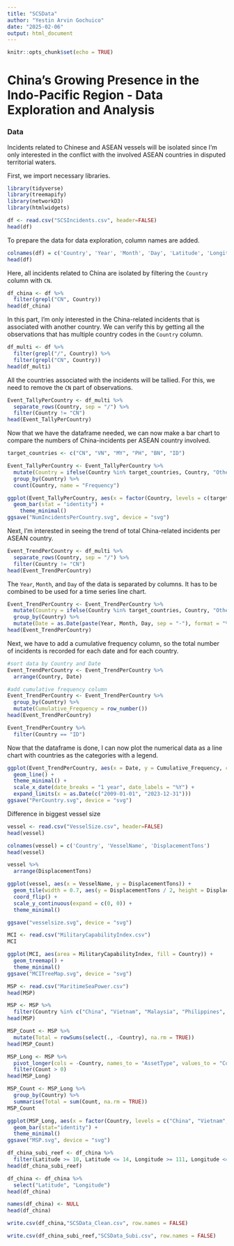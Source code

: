 ```yaml
---
title: "SCSData"
author: "Yestin Arvin Gochuico"
date: "2025-02-06"
output: html_document
---
```


```r
knitr::opts_chunk$set(echo = TRUE)
```
# China's Growing Presence in the Indo-Pacific Region  - Data Exploration and Analysis
### Data
Incidents related to Chinese and ASEAN vessels will be isolated since I'm only interested in the conflict with the involved ASEAN countries in disputed territorial waters.

First, we import necessary libraries.
```r
library(tidyverse)
library(treemapify)
library(networkD3)
library(htmlwidgets)
```

```r
df <- read.csv("SCSIncidents.csv", header=FALSE)
head(df)
```
To prepare the data for data exploration, column names are added.
```r
colnames(df) = c('Country', 'Year', 'Month', 'Day', 'Latitude', 'Longitude', 'Level', 'Notes')
head(df)
```
Here, all incidents related to China are isolated by filtering the `Country` column with `CN`.
```r
df_china <- df %>%
  filter(grepl("CN", Country))
head(df_china)
```
In this part, I'm only interested in the China-related incidents that is associated with another country. We can verify this by getting all the observations that has multiple country codes in the `Country` column.
```r
df_multi <- df %>%
  filter(grepl("/", Country)) %>%
  filter(grepl("CN", Country))
head(df_multi)
```
All the countries associated with the incidents will be tallied. For this, we need to remove the `CN` part of observations.
```r
Event_TallyPerCountry <- df_multi %>%
  separate_rows(Country, sep = "/") %>%
  filter(Country != "CN")
head(Event_TallyPerCountry)
```
Now that we have the dataframe needed, we can now make a bar chart to compare the numbers of China-incidents per ASEAN country involved. 
```r
target_countries <- c("CN", "VN", "MY", "PH", "BN", "ID")

Event_TallyPerCountry <- Event_TallyPerCountry %>%
  mutate(Country = ifelse(Country %in% target_countries, Country, "Others")) %>%
  group_by(Country) %>%
  count(Country, name = "Frequency")
```

```r
ggplot(Event_TallyPerCountry, aes(x = factor(Country, levels = c(target_countries, "Others")), y = Frequency)) +
  geom_bar(stat = "identity") +
    theme_minimal()
ggsave("NumIncidentsPerCountry.svg", device = "svg")
```
Next, I'm interested in seeing the trend of total China-related incidents per ASEAN country.
```r
Event_TrendPerCountry <- df_multi %>%
  separate_rows(Country, sep = "/") %>%
  filter(Country != "CN")
head(Event_TrendPerCountry)
```
The `Year`, `Month`, and `Day` of the data is separated by columns. It has to be combined to be used for a time series line chart.
```r
Event_TrendPerCountry <- Event_TrendPerCountry %>%
  mutate(Country = ifelse(Country %in% target_countries, Country, "Others")) %>%
  group_by(Country) %>%
  mutate(Date = as.Date(paste(Year, Month, Day, sep = "-"), format = "%Y-%m-%d"))
head(Event_TrendPerCountry)
```
Next, we have to add a cumulative frequency column, so the total number of incidents is recorded for each date and for each country.
```r
#sort data by Country and Date
Event_TrendPerCountry <- Event_TrendPerCountry %>%
  arrange(Country, Date)

#add cumulative frequency column
Event_TrendPerCountry <- Event_TrendPerCountry %>%
  group_by(Country) %>%
  mutate(Cumulative_Frequency = row_number())
head(Event_TrendPerCountry)
```
```r
Event_TrendPerCountry %>%
  filter(Country == "ID")
```
Now that the dataframe is done, I can now plot the numerical data as a line chart with countries as the categories with a legend.
```r
ggplot(Event_TrendPerCountry, aes(x = Date, y = Cumulative_Frequency, color = Country)) +
  geom_line() +
  theme_minimal() +
  scale_x_date(date_breaks = "1 year", date_labels = "%Y") +
  expand_limits(x = as.Date(c("2009-01-01", "2023-12-31")))
ggsave("PerCountry.svg", device = "svg")
```

Difference in biggest vessel size
```r
vessel <- read.csv("VesselSize.csv", header=FALSE)
head(vessel)
```
```r
colnames(vessel) = c('Country', 'VesselName', 'DisplacementTons')
head(vessel)
```
```r
vessel %>%
  arrange(DisplacementTons)
```

```r
ggplot(vessel, aes(x = VesselName, y = DisplacementTons)) +
  geom_tile(width = 0.7, aes(y = DisplacementTons / 2, height = DisplacementTons)) +
  coord_flip() +
  scale_y_continuous(expand = c(0, 0)) +
  theme_minimal()

ggsave("vesselsize.svg", device = "svg")
```
```r
MCI <- read.csv("MilitaryCapabilityIndex.csv")
MCI
```


```r
ggplot(MCI, aes(area = MilitaryCapabilityIndex, fill = Country)) +
  geom_treemap() +
  theme_minimal()
ggsave("MCITreeMap.svg", device = "svg")
```

```r
MSP <- read.csv("MaritimeSeaPower.csv")
head(MSP)
```
```r
MSP <- MSP %>%
  filter(Country %in% c("China", "Vietnam", "Malaysia", "Philippines", "Brunei", "Indonesia"))
head(MSP)
```
```r
MSP_Count <- MSP %>%
  mutate(Total = rowSums(select(., -Country), na.rm = TRUE))
head(MSP_Count)
```

```r
MSP_Long <- MSP %>%
  pivot_longer(cols = -Country, names_to = "AssetType", values_to = "Count") %>%
  filter(Count > 0)
head(MSP_Long)
```
```r
MSP_Count <- MSP_Long %>%
  group_by(Country) %>%
  summarise(Total = sum(Count, na.rm = TRUE))
MSP_Count
```
```r
ggplot(MSP_Long, aes(x = factor(Country, levels = c("China", "Vietnam", "Philippines", "Malaysia", "Indonesia", "Brunei")), y= Count, fill = Country)) +
  geom_bar(stat="identity") +
  theme_minimal()
ggsave("MSP.svg", device = "svg")
```
```r
df_china_subi_reef <- df_china %>%
  filter(Latitude >= 10, Latitude <= 14, Longitude >= 111, Longitude <= 115)
head(df_china_subi_reef)
```

```r
df_china <- df_china %>%
  select("Latitude", "Longitude")
head(df_china)
```
```r
names(df_china) <- NULL
head(df_china)
```
```r
write.csv(df_china,"SCSData_Clean.csv", row.names = FALSE)
```
```r
write.csv(df_china_subi_reef,"SCSData_Subi.csv", row.names = FALSE)
```
